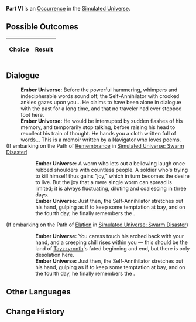 {{Simulated Universe Event Infobox
|title         = Part VI
|image         = 5.png
|type          =
|domains_su    = 
|domains_ext   = 
|domains_swarm = 
|domains_gng   = 
|requirements  =
|prev          = 
|next          = 
|indexRewards  =
|characters    = Tayzzyronth
}}
'''Part VI''' is an [[Simulated Universe/Occurrence|Occurrence]] in the [[Simulated Universe]].

==Possible Outcomes==
{| class="article-table"
!Choice
!Result

|}

<!--
==Gameplay Notes==

-->
==Dialogue==
{{Dialogue Start}}
:'''Ember Universe:''' Before the powerful hammering, whimpers and indecipherable words sound off, the Self-Annihilator with crooked ankles gazes upon you... He claims to have been alone in dialogue with the past for a long time, and that no traveler had ever stepped foot here.
:'''Ember Universe:''' He would be interrupted by sudden flashes of his memory, and temporarily stop talking, before raising his head to recollect his train of thought. He hands you a cloth written full of words... This is a memoir written by a Navigator who loves poems.
;(If embarking on the Path of [[Simulated Universe/Paths#Remembrance|Remembrance]] in [[Simulated Universe: Swarm Disaster]])
:{{SU Special Dialogue|Remembrance|Put the fragments back together.|You keep feeling a sense of familiarity with this... Have you done something like this before?}}
::'''Ember Universe:''' A worm who lets out a bellowing laugh once rubbed shoulders with countless people. A soldier who's trying to kill himself thus gains "joy," which in turn becomes the desire to live. But the joy that a mere single worm can spread is limited; it is always fluctuating, diluting and coalescing in three days.
::'''Ember Universe:''' Just then, the Self-Annihilator stretches out his hand, gulping as if to keep some temptation at bay, and on the fourth day, he finally remembers the {{Color|Keyword|annihilation of self}}.
;(If embarking on the Path of [[Simulated Universe/Paths#Elation|Elation]] in [[Simulated Universe: Swarm Disaster]])
:{{SU Special Dialogue|Elation|Calm down the Self-Annihilator first.|You keep feeling a sense of familiarity with this... Have you done something like this before?}}
::'''Ember Universe:''' You caress touch his arched back with your hand, and a creeping chill rises within you &mdash; this should be the land of [[Tayzzyronth]]'s fated beginning and end, but there is only desolation here.
::'''Ember Universe:''' Just then, the Self-Annihilator stretches out his hand, gulping as if to keep some temptation at bay, and on the fourth day, he finally remembers the {{Color|Keyword|annihilation of self}}.
{{Dialogue End}}

==Other Languages==
{{Other Languages
|en   = Part VI
|zhs  = 其六
|zht  = 其六
|ja   = その6
|ko   = VI
|es   = Parte VI
|fr   = Partie&nbsp;VI
|ru   = VI
|th   = ตอน 6
|vi   = Phần 6
|de   = Teil 6
|id   = Bagian VI
|pt   = Parte VI
}}

==Change History==
{{Change History|<!--unknown-->}}
